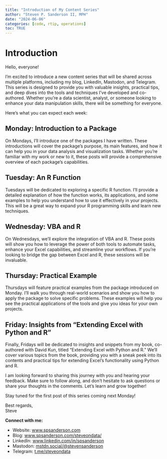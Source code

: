 ```yaml
---
title: "Introduction of My Content Series"
author: "Steven P. Sanderson II, MPH"
date: "2024-06-06"
categories: [code, rtip, operations]
toc: TRUE
---
```


# Introduction

Hello, everyone!

I'm excited to introduce a new content series that will be shared across multiple platforms, including my blog, LinkedIn, Mastodon, and Telegram. This series is designed to provide you with valuable insights, practical tips, and deep dives into the tools and techniques I've developed and co-authored. Whether you're a data scientist, analyst, or someone looking to enhance your data manipulation skills, there will be something for everyone.

Here's what you can expect each week:

## **Monday: Introduction to a Package**

On Mondays, I'll introduce one of the packages I have written. These introductions will cover the package's purpose, its main features, and how it can help you in your data analysis and visualization tasks. Whether you're familiar with my work or new to it, these posts will provide a comprehensive overview of each package's capabilities.

## **Tuesday: An R Function**

Tuesdays will be dedicated to exploring a specific R function. I'll provide a detailed explanation of how the function works, its applications, and some examples to help you understand how to use it effectively in your projects. This will be a great way to expand your R programming skills and learn new techniques.

## **Wednesday: VBA and R**

On Wednesdays, we'll explore the integration of VBA and R. These posts will show you how to leverage the power of both tools to automate tasks, enhance your Excel capabilities, and streamline your workflows. If you're looking to bridge the gap between Excel and R, these sessions will be invaluable.

## **Thursday: Practical Example**

Thursdays will feature practical examples from the package introduced on Monday. I'll walk you through real-world scenarios and show you how to apply the package to solve specific problems. These examples will help you see the practical applications of the tools and give you ideas for your own projects.

## **Friday: Insights from "Extending Excel with Python and R"**

Finally, Fridays will be dedicated to insights and snippets from my book, co-authored with David Kun, titled "Extending Excel with Python and R." We'll cover various topics from the book, providing you with a sneak peek into its contents and practical tips for extending Excel's functionality using Python and R.

I am looking forward to sharing this journey with you and hearing your feedback. Make sure to follow along, and don't hesitate to ask questions or share your thoughts in the comments. Let's learn and grow together!

Stay tuned for the first post of this series coming next Monday!

Best regards,  
Steve

**Connect with me:**

-   Website: [www.spsanderson.com](https://www.spsanderson.com)
-   Blog: [www.spsanderson.com/steveondata/](https://www.spsanderson.com/steveondata/)
-   LinkedIn: [www.linkedin.com/in/spsanderson](https://www.linkedin.com/in/spsanderson)
-   Mastodon: [mstdn.social/@stevensanderson](https://mstdn.social/@stevensanderson)
-   Telegram: [t.me/steveondata](https://t.me/steveondata)